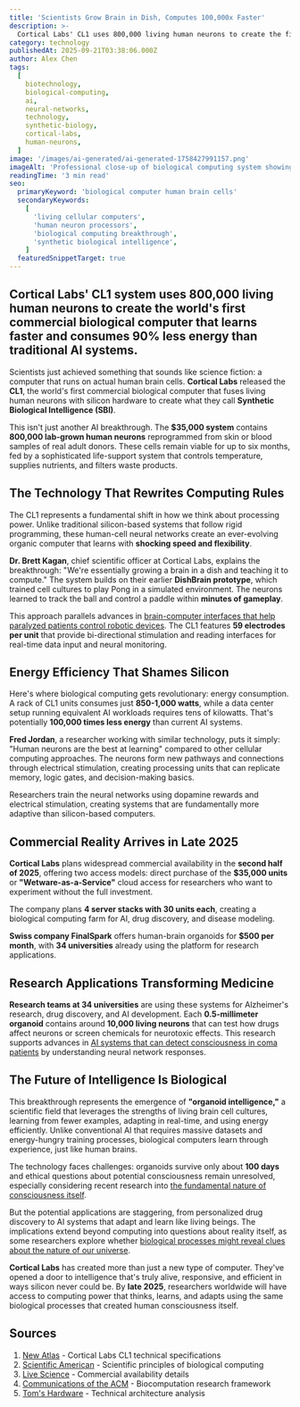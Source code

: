 ```yaml
---
title: 'Scientists Grow Brain in Dish, Computes 100,000x Faster'
description: >-
  Cortical Labs' CL1 uses 800,000 living human neurons to create the first commercial biological computer with 90% energy savings.
category: technology
publishedAt: 2025-09-21T03:38:06.000Z
author: Alex Chen
tags:
  [
    biotechnology,
    biological-computing,
    ai,
    neural-networks,
    technology,
    synthetic-biology,
    cortical-labs,
    human-neurons,
  ]
image: '/images/ai-generated/ai-generated-1758427991157.png'
imageAlt: 'Professional close-up of biological computing system showing CL1 technology with living human neurons integrated with silicon hardware, captured in a sterile laboratory environment with clinical precision'
readingTime: '3 min read'
seo:
  primaryKeyword: 'biological computer human brain cells'
  secondaryKeywords:
    [
      'living cellular computers',
      'human neuron processors',
      'biological computing breakthrough',
      'synthetic biological intelligence',
    ]
  featuredSnippetTarget: true
---
```


## **Cortical Labs' CL1 system uses 800,000 living human neurons to create the world's first commercial biological computer that learns faster and consumes 90% less energy than traditional AI systems.**

Scientists just achieved something that sounds like science fiction: a computer that runs on actual human brain cells. **Cortical Labs** released the **CL1**, the world's first commercial biological computer that fuses living human neurons with silicon hardware to create what they call **Synthetic Biological Intelligence (SBI)**.

This isn't just another AI breakthrough. The **$35,000 system** contains **800,000 lab-grown human neurons** reprogrammed from skin or blood samples of real adult donors. These cells remain viable for up to six months, fed by a sophisticated life-support system that controls temperature, supplies nutrients, and filters waste products.

## The Technology That Rewrites Computing Rules

The CL1 represents a fundamental shift in how we think about processing power. Unlike traditional silicon-based systems that follow rigid programming, these human-cell neural networks create an ever-evolving organic computer that learns with **shocking speed and flexibility**.

**Dr. Brett Kagan**, chief scientific officer at Cortical Labs, explains the breakthrough: "We're essentially growing a brain in a dish and teaching it to compute." The system builds on their earlier **DishBrain prototype**, which trained cell cultures to play Pong in a simulated environment. The neurons learned to track the ball and control a paddle within **minutes of gameplay**.

This approach parallels advances in [brain-computer interfaces that help paralyzed patients control robotic devices](/technology/ucla-brain-chip-paralyzed-patients-4x-faster). The CL1 features **59 electrodes per unit** that provide bi-directional stimulation and reading interfaces for real-time data input and neural monitoring.

## Energy Efficiency That Shames Silicon

Here's where biological computing gets revolutionary: energy consumption. A rack of CL1 units consumes just **850-1,000 watts**, while a data center setup running equivalent AI workloads requires tens of kilowatts. That's potentially **100,000 times less energy** than current AI systems.

**Fred Jordan**, a researcher working with similar technology, puts it simply: "Human neurons are the best at learning" compared to other cellular computing approaches. The neurons form new pathways and connections through electrical stimulation, creating processing units that can replicate memory, logic gates, and decision-making basics.

Researchers train the neural networks using dopamine rewards and electrical stimulation, creating systems that are fundamentally more adaptive than silicon-based computers.

## Commercial Reality Arrives in Late 2025

**Cortical Labs** plans widespread commercial availability in the **second half of 2025**, offering two access models: direct purchase of the **$35,000 units** or **"Wetware-as-a-Service"** cloud access for researchers who want to experiment without the full investment.

The company plans **4 server stacks with 30 units each**, creating a biological computing farm for AI, drug discovery, and disease modeling.

**Swiss company FinalSpark** offers human-brain organoids for **$500 per month**, with **34 universities** already using the platform for research applications.

## Research Applications Transforming Medicine

**Research teams at 34 universities** are using these systems for Alzheimer's research, drug discovery, and AI development. Each **0.5-millimeter organoid** contains around **10,000 living neurons** that can test how drugs affect neurons or screen chemicals for neurotoxic effects. This research supports advances in [AI systems that can detect consciousness in coma patients](/health/ai-detects-hidden-consciousness-coma-patients) by understanding neural network responses.

## The Future of Intelligence Is Biological

This breakthrough represents the emergence of **"organoid intelligence,"** a scientific field that leverages the strengths of living brain cell cultures, learning from fewer examples, adapting in real-time, and using energy efficiently. Unlike conventional AI that requires massive datasets and energy-hungry training processes, biological computers learn through experience, just like human brains.

The technology faces challenges: organoids survive only about **100 days** and ethical questions about potential consciousness remain unresolved, especially considering recent research into [the fundamental nature of consciousness itself](/psychology/scientists-cracked-consciousness-mystery-brain-research).

But the potential applications are staggering, from personalized drug discovery to AI systems that adapt and learn like living beings. The implications extend beyond computing into questions about reality itself, as some researchers explore whether [biological processes might reveal clues about the nature of our universe](/science/scientists-found-evidence-digital-universe).

**Cortical Labs** has created more than just a new type of computer. They've opened a door to intelligence that's truly alive, responsive, and efficient in ways silicon never could be. By **late 2025**, researchers worldwide will have access to computing power that thinks, learns, and adapts using the same biological processes that created human consciousness itself.

## Sources

1. [New Atlas](https://newatlas.com/brain/cortical-bioengineered-intelligence/) - Cortical Labs CL1 technical specifications
2. [Scientific American](https://www.scientificamerican.com/article/these-living-computers-are-made-from-human-neurons/) - Scientific principles of biological computing
3. [Live Science](https://www.livescience.com/technology/computing/worlds-1st-computer-that-combines-human-brain-with-silicon-now-available) - Commercial availability details
4. [Communications of the ACM](https://cacm.acm.org/research/biocomputation-moving-beyond-turing-with-living-cellular-computers/) - Biocomputation research framework
5. [Tom's Hardware](https://www.tomshardware.com/tech-industry/worlds-first-body-in-a-box-biological-computer-uses-human-brain-cells-with-silicon-based-computing) - Technical architecture analysis
